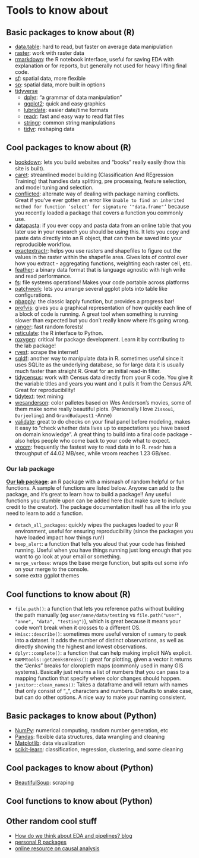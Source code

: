 # Tools to know about {-}

## Basic packages to know about (R) {-}

* [data.table](https://cran.r-project.org/web/packages/data.table/vignettes/datatable-intro.html): hard to read, but faster on average data manipulation
* [raster](https://cran.r-project.org/web/packages/raster/index.html): work with raster data
* [rmarkdown](https://rmarkdown.rstudio.com/): the R notebook interface, useful for saving EDA with explanation or for reports, but generally not used for heavy lifting final code. 
* [sf](https://r-spatial.github.io/sf/): spatial data, more flexible 
* [sp](https://www.rdocumentation.org/packages/sp/versions/1.5-0): spatial data, more built in options
* [tidyverse](https://www.tidyverse.org/)
  * [dplyr](https://dplyr.tidyverse.org/): "a grammar of data manipulation"
  * [ggplot2](https://ggplot2.tidyverse.org/): quick and easy graphics
  * [lubridate](https://lubridate.tidyverse.org/): easier date/time formats
  * [readr](https://readr.tidyverse.org/): fast and easy way to read flat files
  * [stringr](https://stringr.tidyverse.org/): common string manipulations
  * [tidyr](https://tidyr.tidyverse.org/): reshaping data


## Cool packages to know about (R) {-}

* [bookdown](https://bookdown.org/yihui/bookdown/): lets you build websites and "books" really easily (how this site is built). 
* [caret](https://topepo.github.io/caret/): streamlined model building (Classification And REgression Training) that handles data splitting, pre processing, feature selection, and model tuning and selection. 
* [conflicted](https://github.com/r-lib/conflicted): alternate way of dealing with package naming conflicts. Great if you've ever gotten an error like `Unable to find an inherited method for function ‘select’ for signature ‘"data.frame"’` because you recently loaded a package that covers a function you commonly use. 
* [datapasta](https://github.com/MilesMcBain/datapasta): if you ever copy and pasta data from an online table that you later use in your research you should be using this. It lets you copy and paste data directly into an R object, that can then be saved into your reproducible workflow. 
* [exactextractr](https://rdrr.io/cran/exactextractr/): helps you use rasters and shapefiles to figure out the values in the raster within the shapefile area. Gives lots of control over how you extract - aggregating functions, weighting each raster cell, etc. 
* [feather](https://www.rstudio.com/blog/feather/): a binary data format that is language agnostic with high write and read performance.
* [fs](https://www.tidyverse.org/blog/2018/01/fs-1.0.0/): file systems operations! Makes your code portable across platforms
* [patchwork](https://github.com/thomasp85/patchwork): lets you arrange several ggplot plots into table like configurations.
* [pbapply](https://www.rdocumentation.org/packages/pbapply/versions/1.4-3/topics/pbapply): the classic lapply function, but provides a progress bar!
* [profvis](http://rstudio.github.io/profvis/): gives you a graphical representation of how quickly each line of a block of code is running. A great tool when something is running slower than expected but you don't really know where it's going wrong. 
* [ranger](https://github.com/ranger/ranger): fast random forests!
* [reticulate](https://rstudio.github.io/reticulate/): the R interface to Python.
* [roxygen](https://cran.r-project.org/web/packages/roxygen2/vignettes/roxygen2.html): critical for package development. Learn it by contributing to the lab package!
* [rvest](https://rvest.tidyverse.org/): scrape the internet!
* [sqldf](https://github.com/ggrothendieck/sqldf): another way to manipulate data in R. sometimes useful since it uses SQLite as the underlying database, so for large data it is usually much faster than straight R. Great for an initial read-in filter. 
* [tidycensus](https://walker-data.com/tidycensus/): work with Census data directly from your R code. You give it the variable titles and years you want and it pulls it from the Census API. Great for reproducibility!
* [tidytext](https://juliasilge.github.io/tidytext/): text mining
* [wesanderson](https://github.com/karthik/wesanderson): color palletes based on Wes Anderson's movies, some of them make some really beautiful plots. (Personally I love `Zissou1`, `Darjeeling1` and `GrandBudapest1` -Anne)
* [validate](https://github.com/data-cleaning/validate): great to do checks on your final panel before modeling, makes it easy to "check whether data lives up to expectations you have based on domain knowledge". A great thing to build into a final code package - also helps people who come back to your code what to expect.
* [vroom](https://github.com/tidyverse/vroom): frequently the fastest way to read data in to R. `readr` has a throughput of 44.02 MB/sec, while vroom reaches 1.23 GB/sec.

### Our lab package {-#package}

**[Our lab package](https://github.com/Duke-EJ-Lab/lab.tools)**: an R package with a mismash of random helpful or fun functions. A sample of functions are listed below. Anyone can add to the package, and it's great to learn how to build a package!! Any useful functions you stumble upon can be added here (but make sure to include credit to the creator). The package documentation itself has all the info you need to learn to add a function. 

* `detach_all_packages`: quickly wipes the packages loaded to your R environment, useful for ensuring reproducibility (since the packages you have loaded impact how things run!)
* `beep_alert`: a function that tells you aloud that your code has finished running. Useful when you have things running just long enough that you want to go look at your email or something.
* `merge_verbose`: wraps the base merge function, but spits out some info on your merge to the console.
* some extra ggplot themes

## Cool functions to know about (R) {-}

* `file.path()`: a function that lets you reference paths without building the path manually (eg `user/anne/data/testing` vs `file.path("user", "anne", "data", "testing")`), which is great because it means your code won't break when it crosses to a different OS. 
* `Hmisc::describe()`: sometimes more useful version of `summary` to peek into a dataset. It adds the number of distinct observations, as well as directly showing the highest and lowest observations.
* `dplyr::complete()`: a function that can help making implicit NA's explicit.
* `BAMMtools::getJenksBreaks()`: great for plotting, given a vector it returns the "Jenks" breaks for cloropleth maps (commonly used in many GIS systems). Basically just returns a list of numbers that you can pass to a mapping function that specify where color changes should happen.
* `janitor::clean_names()`: Takes a dataframe and will return with names that only consist of "_", characters and numbers. Defaults to snake case, but can do other options. A nice way to make your naming consistent. 


## Basic packages to know about (Python) {-}

* [NumPy](https://numpy.org/): numerical computing, random number generation, etc
* [Pandas](https://pandas.pydata.org/): flexible data structures, data wrangling and cleaning
* [Matplotlib](https://matplotlib.org/): data visualization
* [scikit-learn](https://scikit-learn.org/stable/): classification, regression, clustering, and some cleaning

## Cool packages to know about (Python) {-}

* [BeautifulSoup](https://beautiful-soup-4.readthedocs.io/en/latest/): scraping

## Cool functions to know about (Python) {-}


## Other random cool stuff {-}

* [How do we think about EDA and pipelines? blog](https://kbroman.wordpress.com/2012/04/25/microarrays-suck/)
* [personal R packages](https://www.jumpingrivers.com/blog/personal-r-package/)
* [online resource on causal analysis](https://theeffectbook.net/ch-FixedEffects.html)